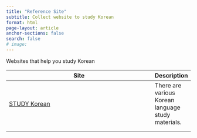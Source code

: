 ```yaml
---
title: "Reference Site"
subtitle: Collect website to study Korean
format: html
page-layout: article
anchor-sections: false
search: false
# image:
---
```


Websites that help you study Korean

| Site                                                                                       | Description                                        |
|-----------------------------------------------------------|-------------|
| [STUDY Korean](https://study.korean.net/servlet/action.home.MainAction?p_process=main2022) | There are various Korean language study materials. |
|                                                                                            |                                                    |
|                                                                                            |                                                    |